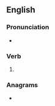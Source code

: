 ==English==

===Pronunciation===
* {{rhymes|eɪdɛd|lang=en}}

===Verb===
{{head|en|verb form}}

# {{en-past of|raid}}

===Anagrams===
* {{anagrams|en|a=addeir|Idared|aderid|ardeid}}